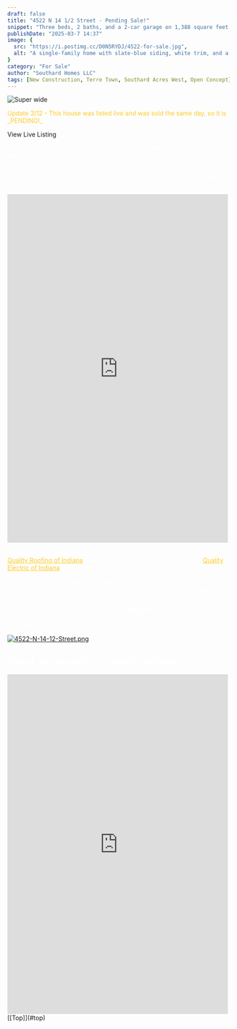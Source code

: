 ```yaml
---
draft: false
title: "4522 N 14 1/2 Street - Pending Sale!"
snippet: "Three beds, 2 baths, and a 2-car garage on 1,388 square feet with an open-concept kitchen for $229,900 in Terre Town."
publishDate: "2025-03-7 14:37"
image: {
  src: "https://i.postimg.cc/D0N5RYDJ/4522-for-sale.jpg",
  alt: "A single-family home with slate-blue siding, white trim, and a two-car garage."
}
category: "For Sale"
author: "Southard Homes LLC"
tags: [New Construction, Terre Town, Southard Acres West, Open Concept]
---
```



![Super wide](https://i.postimg.cc/D0N5RYDJ/4522-for-sale.jpg)
<p style="color: #ffca28;">Update 3/12 - This house was listed live and was sold the same day, so it is _PENDING!_ </p>
<Link class="bg-[#ffca28] border-[#ffca28] scale-200 hover:border-[#ffffff]" href="https://www.redfin.com/IN/Terre-Haute/4522-N-14th-St-47805/home/194998469" size="lg"><span class="text-clip drop-shadow-lg contrast-200 stroke-[#000000]">View Live Listing</span></Link>
<p style="color: white">Yet another affordable new-construction home is hitting the Terre Haute market! 4522 N 14 1/2 Street in the Southard Acres West subdivision is nearing completion. </p>
<p style="color: white">This home has 3 bedrooms (including a master suite!), 2 bathrooms, and a 2-car garage within its 1,388 Square Footage. </p>
<iframe src="https://www.facebook.com/plugins/post.php?href=https%3A%2F%2Fwww.facebook.com%2Fsouthardhomesllc%2Fposts%2Fpfbid02KMtGLnRaacakaZGUVkWconRsnFis3PHgSrynuq2c4KKRfo23W8gQxJZEfAZq9rPEl&show_text=true&width=500" width="500" height="789" style="border:none;overflow:hidden" scrolling="no" frameborder="0" allowfullscreen="true" allow="autoplay; clipboard-write; encrypted-media; picture-in-picture; web-share"></iframe>

<p style="color: white">The roof features Atlas designer shingles in Hearthstone, courtesy of <a href="www.qualityroofingofindiana.com" target="_blank" style="color: #ffca28">Quality Roofing of Indiana</a>, electrical rough-in thanks to the pros at <a href="www.qualityelectricofindiana.com" target="_blank" style="color: #ffca28">Quality Electric of Indiana</a>, and of course our network of local vendors.</p>
<p style="color: white">With a stainless steel appliance package included, open-concept kitchen & living area, and custom closets in this serene home, what more could you need?</p>
<p style="color: white">The current asking price for this home is <strong style="color: white">$229,900</strong> (a recent $10K price reduction!). Follow the progress of this home on our socials, but if you love this home, don't delay! Call Christa today at 812-243-2759. </p> 

[![4522-N-14-12-Street.png](https://i.postimg.cc/hvm7Pyv7/4522-N-14-12-Street.png)](https://postimg.cc/gLY0gKvY)

<h2 title="social-feed" style="color:white">Check our socials for project updates!</h2>

<iframe src="https://www.facebook.com/plugins/post.php?href=https%3A%2F%2Fwww.facebook.com%2Fsouthardhomesllc%2Fposts%2Fpfbid0ZSzhxNFW5Nn52QjNDCSV1YCEkx98f7zoJ7hnskoPMvArbT9fJKfPn7CT6QctCZxbl&show_text=true&width=500" width="500" height="769" style="border:none;overflow:hidden" scrolling="no" frameborder="0" allowfullscreen="true" allow="autoplay; clipboard-write; encrypted-media; picture-in-picture; web-share"></iframe>
[[Top]](#top)